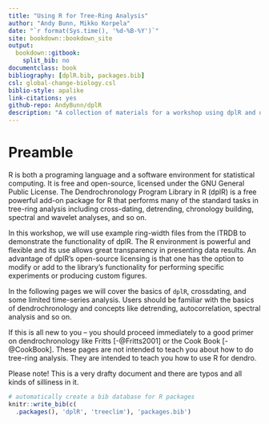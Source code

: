 ```yaml
--- 
title: "Using R for Tree-Ring Analysis"
author: "Andy Bunn, Mikko Korpela"
date: "`r format(Sys.time(), '%d-%B-%Y')`"
site: bookdown::bookdown_site
output: 
  bookdown::gitbook:
    split_bib: no
documentclass: book
bibliography: [dplR.bib, packages.bib]
csl: global-change-biology.csl
biblio-style: apalike
link-citations: yes
github-repo: AndyBunn/dplR
description: "A collection of materials for a workshop using dplR and other things"
---
```



# Preamble

R is both a programing language and a software environment for statistical computing. It is free and open-source, licensed under the GNU General Public License. The Dendrochronology Program Library in R (dplR) is a free powerful add-on package for R that performs many of the standard tasks in tree-ring analysis including cross-dating, detrending, chronology building, spectral and wavelet analyses, and so on.  

In this workshop, we will use example ring-width files from the ITRDB to demonstrate the functionality of dplR. The R environment is powerful and flexible and its use allows great transparency in presenting data results. An advantage of dplR's open-source licensing is that one has the option to modify or add to the library's functionality for performing specific experiments or producing custom figures.

In the following pages we will cover the basics of `dplR`, crossdating, and some limited time-series analysis. Users should be familiar with the basics of dendrochronology and concepts like detrending, autocorrelation, spectral analysis and so on.

If this is all new to you -- you should proceed immediately to a good primer on dendrochronology like Fritts [-@Fritts2001] or the Cook Book [-@CookBook]. These pages are not intended to teach you about how to do tree-ring analysis. They are intended to teach you how to use R for dendro.

Please note! This is a very drafty document and there are typos and all kinds of silliness in it.

```r
# automatically create a bib database for R packages
knitr::write_bib(c(
  .packages(), 'dplR', 'treeclim'), 'packages.bib')
```
